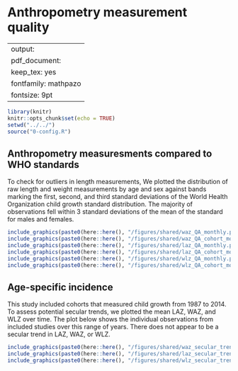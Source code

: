 # Anthropometry measurement quality {#anthro}

---
output:
  pdf_document:
    keep_tex: yes
fontfamily: mathpazo
fontsize: 9pt
---

\raggedright



```r
library(knitr)
knitr::opts_chunk$set(echo = TRUE)
setwd("../../")
source("0-config.R")
```

## Anthropometry measuresments compared to WHO standards

To check for outliers in length measurements, We plotted the distribution of raw length and weight measurements by age and sex against bands marking the first, second, and third standard deviations of the World Health Organization child growth standard distribution. The majority of observations fell within 3 standard deviations of the mean of the standard for males and females. 

```r
include_graphics(paste0(here::here(), "/figures/shared/waz_QA_monthly.png"))
include_graphics(paste0(here::here(), "/figures/shared/waz_QA_cohort_monthly.png"))
include_graphics(paste0(here::here(), "/figures/shared/laz_QA_monthly.png"))
include_graphics(paste0(here::here(), "/figures/shared/laz_QA_cohort_monthly.png"))
include_graphics(paste0(here::here(), "/figures/shared/wlz_QA_monthly.png"))
include_graphics(paste0(here::here(), "/figures/shared/wlz_QA_cohort_monthly.png"))
```


## Age-specific incidence

This study included cohorts that measured child growth from 1987 to 2014. To assess potential secular trends, we plotted the mean LAZ, WAZ, and WLZ over time. The plot below shows the individual observations from included studies over this range of years. There does not appear to be a secular trend in LAZ, WAZ, or WLZ. 

```r
include_graphics(paste0(here::here(), "/figures/shared/waz_secular_trend_monthly.png"))
include_graphics(paste0(here::here(), "/figures/shared/laz_secular_trend_monthly.png"))
include_graphics(paste0(here::here(), "/figures/shared/wlz_secular_trend_monthly.png"))

```



